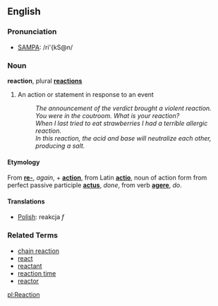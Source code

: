 ==English==

===Pronunciation===
*[[Pronunciation guide|SAMPA]]: /ri'{kS@n/

===Noun===
'''reaction''', plural '''[[reactions]]'''

# An action or statement in response to an event
#: ''The announcement of the verdict brought a violent reaction.''
#: ''You were in the coutroom. What is your reaction?''
#: ''When I last tried to eat strawberries I had a terrible allergic reaction.''
#: ''In this reaction, the acid and base will neutralize each other, producing a salt.''

====Etymology====
From '''[[re-]]''', ''again'', + '''[[action]]''', from Latin '''[[actio]]''', noun of action form from perfect passive participle '''[[actus]]''', ''done'', from verb '''[[agere]]''', ''do''.

====Translations====
*[[Polish]]: reakcja ''f''

===Related Terms===
*[[chain reaction]]
*[[react]]
*[[reactant]]
*[[reaction time]]
*[[reactor]]

[[pl:Reaction]]